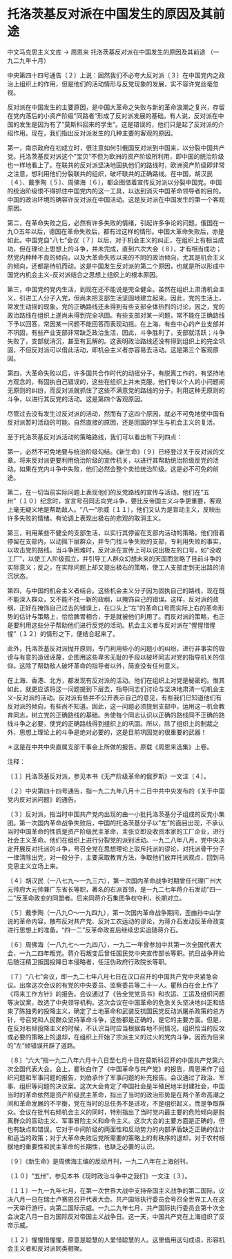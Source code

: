 # 托洛茨基反对派在中国发生的原因及其前途

中文马克思主义文库 -> 周恩来
托洛茨基反对派在中国发生的原因及其前途
（一九二九年十月）

中央第四十四号通告〔２〕上说：固然我们不必夸大反对派〔３〕在中国党内之政治上组织上的作用，但是他们的活动情形与反党现象的发展，实不容许党丝毫忽视。
 

反对派在中国发生的主要原因，是中国大革命之失败与新的革命浪潮之复兴，存留在党内落后的小资产阶级"同路者"形成了反对派发展的基础。有人说，反对派在中国的发生是因为有了"莫斯科回来的学生"。这是错误的，他们只是起了反对派的介绍作用。现在，我们指出反对派发生的几种主要的客观的原因。

第一，南京政府在初成立时，很注意如何引俄国反对派到中国来，以分裂中国共产党。托洛茨基反对派这个"宝贝"不但为欧洲的资产阶级所利用，即中国的统治阶级也一样地看上了。在联共的反对派坚决地固执他们的路线时，欧洲资产阶级即非常之注意，想利用他们分裂联共的组织，破坏联共的正确路线。在中国，胡汉民〔４〕、戴季陶〔５〕、周佛海〔６〕，都企图借着宣传反对派以分裂中国党。中国的统治阶级恨不得抓住中国党内的这一工具，以达到消灭中国革命领导者的目的。中国的政治环境的确容许反对派在中国活动。这是反对派在中国发生的第一个客观原因。

第二，在革命失败之后，必然有许多失败的情绪，引起许多争论的问题。俄国在一九○五年以后，德国在革命失败后，都有过这样的情形。中国大革命失败后，亦是如此。中国党自"八七"会议〔７〕以后，对于机会主义的纠正，在组织上有相当成功，但在理论上思想上的斗争，并未完成，直到六次大会〔８〕，才有相当成功；然党内种种不良的倾向，以及大革命失败以来的不同的政治倾向，尤其是机会主义的倾向，还都是待机而动。这是中国发生反对派的第二个原因，也就是所以形成中国党内机会主义--反对派结合之思想上组织上的根本原因。

第三，中国党的党内生活，到现在还不能说是完全健全。虽然在组织上肃清机会主义，引进工人分子入党，但尚未把支部生活坚固地建立起来。因此，党的生活上，常发生动摇的现象。党的正确路线还未得到有些支部全体热烈的讨论，因之，党的政治路线在组织上遂尚未得到完全巩固。有些支部对某一问题，常不能在正确路线下予以回答，常因某一问题不能回答而表现动摇。在上海，有些中心的产业支部并不巩固，有些产业支部非常缺乏政治生活，因此，斗争胜利了，支部就活跃；斗争失败了，支部就消沉，甚至有瓦解的。这表明政治路线还没有得到组织上的完全巩固，不但反对派可以借此活动，即机会主义者亦容易去活动。这是第三个客观原因。

第四，大革命失败以后，许多国共合作时代的动摇分子，有脱离工作的，有坚持地方观念的，有固执自己错误的，这些在组织上并未克服。他们专以个人的小问题闹无原则的纠纷，而反对派就抓住了这些不满意党的路线的分子，利用这种无原则的斗争，以进行其反党的活动。这是第四个客观原因。

尽管过去没有发生过反对派的活动，然而有了这四个原因，就必不可免地使中国有反对派暂时活动的可能。自然直接的原因，还是回国的学生与机会主义的复活。

至于托洛茨基反对派活动的策略路线，我们可以看出有下列四点：

第一，必然不可免地要与统治阶级勾结。《新生命》〔９〕已经登过关于反对派的文章。将来反对派更要利用统治阶级的宣传机关，以进行其帮助统治阶级反党的活动。如果在党内斗争中失败，他们必然会整个卖给统治阶级。这是必不可免的前途。

第二，在一切当前实际问题上表现他们的反党路线的宣传与活动。他们在"五卅"〔１０〕纪念时，宣言号召同志向党斗争，要比反帝国主义斗争更重要，客观上毫无疑义地是帮助敌人。"八一"示威〔１１〕，他们又认为是盲动主义，反映出许多失败的情绪。有论调上表现出极右的悲观的取消主义。

第三，利用某些不健全的支部生活，以实行其停留在支部内活动的策略。他们借着停留在支部内，以动摇下层群众，并专门找斗争失败的支部，专利用失败的事实，以攻击党的路线。当斗争困难时，反对派在宣传上可以说出极左的口号，如"没收工厂"，以使工人阶级孤立，并引导工人群众幻想未来的天国而忽略了目前斗争的实际意义；反之，在实际问题上却又提出极右的策略，使工人支部走到无出路的消沉状态。

第四，与中国的机会主义者结合。这些机会主义分子因为固执自己的路线，现在既不能深入群众，又不能不找一新的政纲，以掩饰自己的错误。这样，反对派的政纲，正好在掩饰自己过去的错误上，在口头上"左"的革命口号而实际上右的革命形势的估计与策略上，恰恰脾胃相合，于是就被他们利用了。而反对派的策略，也正是要利用这些分子帮助他们进行反党的活动。机会主义者与反对派在"惺惺惜惺惺"〔１２〕的情形之下，便结合起来了。

此外，托洛茨基反对派抛开原则，专门利用些小的问题小的纠纷，进行非事实的毁谤与有意的造谣诬蔑，企图用这些卑劣无耻的手段以破坏同志对党的指导机关的信仰。这除了帮助敌人破坏革命的指导者以外，简直没有任何意义。

在上海、香港、北方，都发现有反对派的活动。他们在组织上对党是秘密的。惟其如此，就更应该将这一问题提到下层去，指导同志们讨论与坚决地肃清一切机会主义--反对派的活动。反对派有些并不公开表示自己的意见，有些我们已知道他们有反对派的倾向，有些尚不知道。因此，这一问题必须提到支部中，运用这一机会教育同志，树立党的正确路线的基础。务使每个同志认识以正确的路线同不正确的路线斗争之必要，使党的正确路线得到组织上的巩固。所以，除了组织上的制裁之外，思想上理论上的斗争是绝对必要的，这是目前巩固党的很重要的武器！

＊这是在中共中央直属支部干事会上所做的报告。原载《周恩来选集》上卷。

注释：

〔１〕托洛茨基反对派，参见本书《无产阶级革命的俄罗斯》一文注〔４〕。

〔２〕中央第四十四号通告，指一九二九年八月十二日中共中央发布的《关于中国党内反对派问题》的通告。

〔３〕反对派，指当时中国共产党内出现的由一小批托洛茨基分子组成的反党小集团。第一次国内革命战争失败后，中国的托洛茨基分子以"左"的面目出现，不承认当时中国革命的性质是资产阶级民主革命，主张立即没收资本家的工厂企业，进行社会主义革命。他们在组织上进行分裂党的派别活动。一九二八年八月，党中央决定开展反对托派的斗争，号召全党在思想理论上驳斥托派的谬论，对托派骨干分子一律清除出党，对一般分子，主要采取教育方法，争取他们放弃托派观点，回到马克思主义立场上来。

〔４〕胡汉民（一八七九～一九三六），第一次国内革命战争时期曾任代理广州大元帅府大元帅兼广东省长等职，著名的右派首领，是一九二七年蒋介石发动"四一二"反革命政变的同盟者。后来同蒋介石集团争权夺利，长期对立。

〔５〕戴季陶（一八九○～一九四九），第一次国内革命战争期间，歪曲孙中山学说的革命内容，散布反对共产党、反对工农运动的谬论，为蒋介石发动反革命政变进行思想上的准备。"四一二"反革命政变后继续忠实追随蒋介石。

〔６〕周佛海（一八九七～一九四八），一九二一年曾参加中共第一次全国代表大会，一九二四年叛党。蒋介石叛变后曾任国民党中央宣传部长等职。抗日战争开始后随汪精卫叛国投降日本侵略者，任汪伪政府行政院长等职。

〔７〕"八七"会议，即一九二七年八月七日在汉口召开的中国共产党中央紧急会议。出席这次会议的有党的中央委员、监察委员等二十一人。瞿秋白在会上作了《将来工作方针》的报告。会议通过了《告全党党员书》和农运、工运及组织问题等决议案，改选了中央领导机构。这次会议在中国革命的危急关头坚决地纠正和结束了陈独秀的投降主义，确定了土地革命和武装反抗国民党反动派屠杀政策的总方针，号召党和人民群众坚持革命斗争，这些都是正确的，是它的主要方面。但是，在反对右倾投降主义的时候，不认识当时应当根据各地不同情况，组织恰当的反攻或必要的策略上的退却，在组织上开始了宗派主义的过火的党内斗争，因而为后来的"左"倾错误开辟了道路。

〔８〕"六大"指一九二八年六月十八日至七月十日在莫斯科召开的中国共产党第六次全国代表大会。会上，瞿秋白作了《中国革命与共产党》的报告，周恩来作了组织问题和军事问题的报告，刘伯承作了军事问题的补充报告。会议通过了政治、军事、组织等问题的决议案。这次大会肯定了中国社会是半殖民地半封建社会，中国当时的革命依然是资产阶级民主革命，指出了当时的政治形势是在两个革命高潮之间和革命发展的不平衡，党在当时的总任务不是进攻，不是组织起义，而是争取群众。会议在批判右倾机会主义的同时，特别指出了当时党内最主要的危险倾向是脱离群众的盲动主义、军事冒险主义和命令主义。这次大会的主要方面是正确的，但也有缺点和错误。它对于中间阶级的两面性和反动势力的内部矛盾缺乏正确的估计和适当的政策；对于大革命失败后党所需要的策略上的有秩序的退却，对于农村根据地的重要性和民主革命的长期性，也缺乏必要的认识。

〔９〕《新生命》是周佛海主编的反动月刊，一九二八年在上海创刊。

〔１０〕"五卅"，参见本书《现时政治斗争中之我们》一文注〔３〕。

〔１１〕一九一九年七月，在第一次世界大战中支持帝国主义战争的第二国际，议决八月一日在瑞士卢赛恩召开代表大会。共产国际执行委员会号召全世界工人在这一天举行游行，向第二国际示威。一九二九年七月，共产国际执行委员会第十次全会决定八月一日为国际反对帝国主义战争日。这一天，中国共产党在上海组织了反帝示威。

〔１２〕惺惺惜惺惺，原意是聪慧的人爱惜聪慧的人。这里借用这句成语，形容机会主义者和反对派同类相聚。

